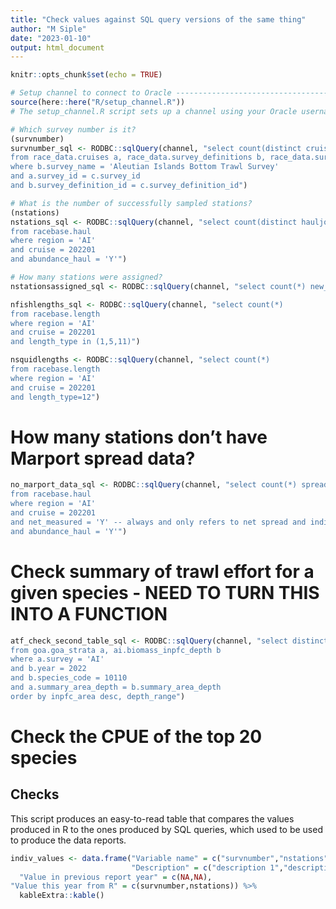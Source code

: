 ```yaml
---
title: "Check values against SQL query versions of the same thing"
author: "M Siple"
date: "2023-01-10"
output: html_document
---
```


```r
knitr::opts_chunk$set(echo = TRUE)

# Setup channel to connect to Oracle --------------------------------------
source(here::here("R/setup_channel.R"))
# The setup_channel.R script sets up a channel using your Oracle username and pw.

# Which survey number is it?
(survnumber)
survnumber_sql <- RODBC::sqlQuery(channel, "select count(distinct cruise) survnumber
from race_data.cruises a, race_data.survey_definitions b, race_data.surveys c
where b.survey_name = 'Aleutian Islands Bottom Trawl Survey'
and a.survey_id = c.survey_id
and b.survey_definition_id = c.survey_definition_id")

# What is the number of successfully sampled stations?
(nstations)
nstations_sql <- RODBC::sqlQuery(channel, "select count(distinct hauljoin) nstations
from racebase.haul
where region = 'AI'
and cruise = 202201
and abundance_haul = 'Y'")

# How many stations were assigned?
nstationsassigned_sql <- RODBC::sqlQuery(channel, "select count(*) new_stations from ai.station_allocation where year = 2022 and stationid is null")

nfishlengths_sql <- RODBC::sqlQuery(channel, "select count(*)
from racebase.length
where region = 'AI'
and cruise = 202201
and length_type in (1,5,11)")

nsquidlengths <- RODBC::sqlQuery(channel, "select count(*)
from racebase.length
where region = 'AI'
and cruise = 202201
and length_type=12")

```
# How many stations don't have Marport spread data?

```r
no_marport_data_sql <- RODBC::sqlQuery(channel, "select count(*) spread_measured
from racebase.haul
where region = 'AI'
and cruise = 202201
and net_measured = 'Y' -- always and only refers to net spread and indicates whether we modeled it (N) or measured it (Y)
and abundance_haul = 'Y'")
```

# Check summary of trawl effort for a given species - NEED TO TURN THIS INTO A FUNCTION
```r
atf_check_second_table_sql <- RODBC::sqlQuery(channel, "select distinct inpfc_area, min_depth||'-'||max_depth depth_range, haul_count, catch_count, mean_wgt_cpue/100 cpue_kg_ha, area_biomass, min_biomass, max_biomass
from goa.goa_strata a, ai.biomass_inpfc_depth b
where a.survey = 'AI'
and b.year = 2022
and b.species_code = 10110
and a.summary_area_depth = b.summary_area_depth
order by inpfc_area desc, depth_range")

```

# Check the CPUE of the top 20 species


## Checks

This script produces an easy-to-read table that compares the values produced in R to the ones produced by SQL queries, which used to be used to produce the data reports. 

```r
indiv_values <- data.frame("Variable name" = c("survnumber","nstations"),
                           "Description" = c("description 1","description 2"),
  "Value in previous report year" = c(NA,NA),
"Value this year from R" = c(survnumber,nstations)) %>%
  kableExtra::kable()
```


